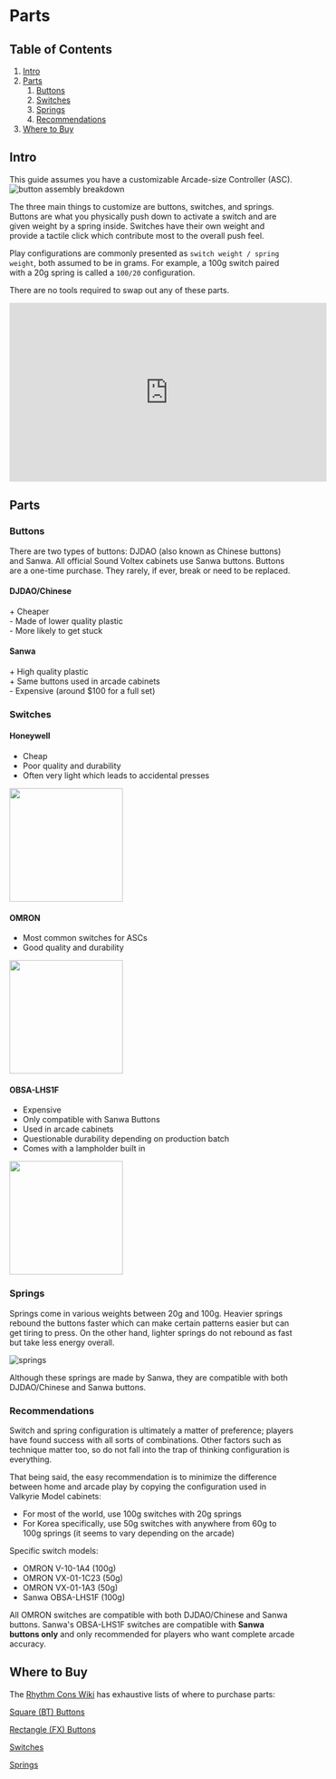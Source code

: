 
# Parts

## Table of Contents
1. [Intro](#intro)
2. [Parts](#parts)
    1. [Buttons](#buttons)
    2. [Switches](#switches)
    3. [Springs](#springs)
    4. [Recommendations](#recommendations)
3. [Where to Buy](#where-to-buy)

## Intro
<Callout>
  This guide assumes you have a customizable Arcade-size Controller (ASC).
</Callout>

<div className="flex justify-center mt-8">
  <img src="/controllers/parts/breakdown.png" alt="button assembly breakdown" />
</div>

The three main things to customize are buttons, switches, and springs. Buttons are what you physically push down to activate a switch and are given weight by a spring inside. Switches have their own weight and provide a tactile click which contribute most to the overall push feel.

Play configurations are commonly presented as `switch weight / spring weight`, both assumed to be in grams. For example, a 100g switch paired with a 20g spring is called a `100/20` configuration.

There are no tools required to swap out any of these parts.

<div className="flex justify-center mt-8">
  <iframe width="560" height="315" src="https://www.youtube.com/embed/jq8qG_f6xfs?si=Cs-V5e7PgaTQxXJh" title="YouTube video player" frameborder="0" allow="accelerometer; autoplay; clipboard-write; encrypted-media; gyroscope; picture-in-picture; web-share" referrerpolicy="strict-origin-when-cross-origin" allowfullscreen></iframe>
</div>

## Parts

### Buttons
There are two types of buttons: DJDAO (also known as Chinese buttons) and Sanwa. All official Sound Voltex cabinets use Sanwa buttons. Buttons are a one-time purchase. They rarely, if ever, break or need to be replaced.


#### DJDAO/Chinese
\+ Cheaper\
\- Made of lower quality plastic\
\- More likely to get stuck

#### Sanwa
\+ High quality plastic\
\+ Same buttons used in arcade cabinets\
\- Expensive (around $100 for a full set)


### Switches

#### Honeywell
- Cheap
- Poor quality and durability
- Often very light which leads to accidental presses

<div className="flex flex-col items-center justify-center mt-5 mb-1">
  <img src='/controllers/parts/honeywell.jpg' width="200"/>
</div>

#### OMRON
- Most common switches for ASCs
- Good quality and durability

<div className="flex flex-col items-center justify-center mt-5 mb-1">
  <img src='/controllers/parts/omron.webp' width="200"/>
</div>

#### OBSA-LHS1F
- Expensive
- Only compatible with Sanwa Buttons
- Used in arcade cabinets
- Questionable durability depending on production batch
- Comes with a lampholder built in
<div className="flex flex-col items-center justify-center mt-5 mb-1">
  <img src='/controllers/parts/lhs1f.webp' width="200"/>
</div>

### Springs 

Springs come in various weights between 20g and 100g. Heavier springs rebound the buttons faster which can make certain patterns easier but can get tiring to press. On the other hand, lighter springs do not rebound as fast but take less energy overall.

<div className="flex justify-center mt-8">
  <img src="/controllers/parts/springs.png" alt="springs" />
</div>

Although these springs are made by Sanwa, they are compatible with both DJDAO/Chinese and Sanwa buttons.

### Recommendations

Switch and spring configuration is ultimately a matter of preference; players have found success with all sorts of combinations. Other factors such as technique matter too, so do not fall into the trap of thinking configuration is everything.

That being said, the easy recommendation is to minimize the difference between home and arcade play by copying the configuration used in Valkyrie Model cabinets:
  - For most of the world, use 100g switches with 20g springs
  - For Korea specifically, use 50g switches with anywhere from 60g to 100g springs (it seems to vary depending on the arcade)

Specific switch models:
  - OMRON V-10-1A4 (100g)
  - OMRON VX-01-1C23 (50g)
  - OMRON VX-01-1A3 (50g)
  - Sanwa OBSA-LHS1F (100g)

All OMRON switches are compatible with both DJDAO/Chinese and Sanwa buttons. Sanwa's OBSA-LHS1F switches are compatible with **Sanwa buttons only** and only recommended for players who want complete arcade accuracy.


## Where to Buy

The [Rhythm Cons Wiki](https://rhythm-cons.wiki) has exhaustive lists of where to purchase parts:

[Square (BT) Buttons](https://rhythm-cons.wiki/parts/buttons/60-60-square-buttons/)

[Rectangle (FX) Buttons](https://rhythm-cons.wiki/parts/buttons/50-33-rectangle-buttons/)

[Switches](https://rhythm-cons.wiki/parts/microswitches/)

[Springs](https://rhythm-cons.wiki/parts/springs/)